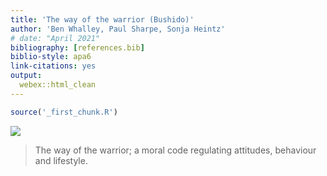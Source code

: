 ```yaml
---
title: 'The way of the warrior (Bushido)'
author: 'Ben Whalley, Paul Sharpe, Sonja Heintz'
# date: "April 2021"
bibliography: [references.bib]
biblio-style: apa6
link-citations: yes
output:
  webex::html_clean
---
```



```r
source('_first_chunk.R')
```



![](images/bushido.png)


> The way of the warrior; a moral code regulating attitudes, behaviour and lifestyle.


